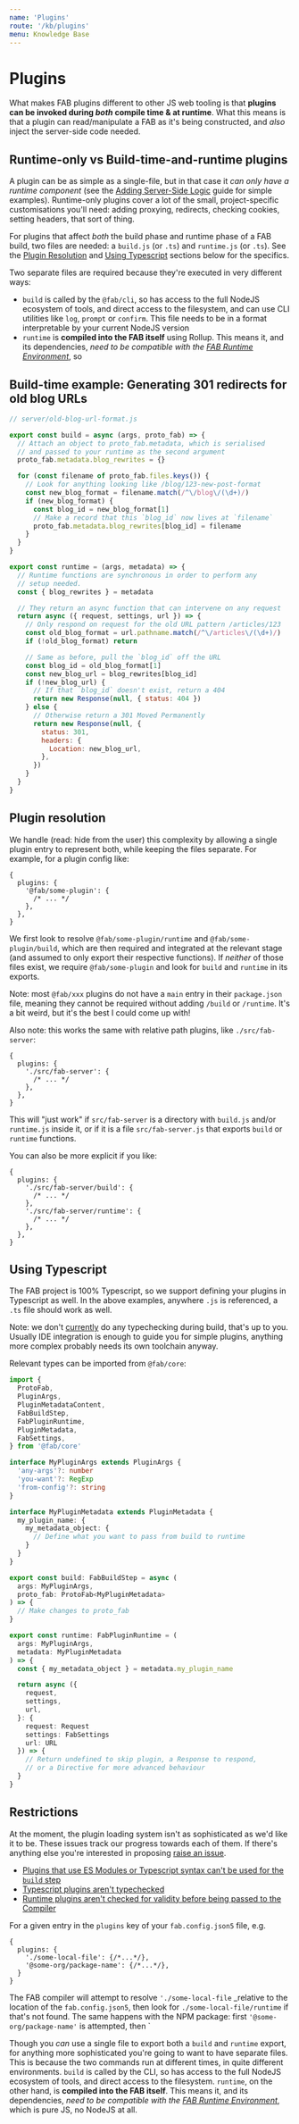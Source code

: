 ```yaml
---
name: 'Plugins'
route: '/kb/plugins'
menu: Knowledge Base
---
```


# Plugins

What makes FAB plugins different to other JS web tooling is that **plugins can be invoked during _both_ compile time & at runtime**. What this means is that a plugin can read/manipulate a FAB as it's being constructed, and _also_ inject the server-side code needed.

## Runtime-only vs Build-time-and-runtime plugins

A plugin can be as simple as a single-file, but in that case it _can only have a runtime component_ (see the [Adding Server-Side Logic](/guides/adding-server-side-logic) guide for simple examples). Runtime-only plugins cover a lot of the small, project-specific customisations you'll need: adding proxying, redirects, checking cookies, setting headers, that sort of thing.

For plugins that affect _both_ the build phase and runtime phase of a FAB build, two files are needed: a `build.js` (or `.ts`) and `runtime.js` (or `.ts`). See the [Plugin Resolution](#plugin-resolution) and [Using Typescript](#using-typescript) sections below for the specifics.

Two separate files are required because they're executed in very different ways:

* `build` is called by the `@fab/cli`, so has access to the full NodeJS ecosystem of tools, and direct access to the filesystem, and can use CLI utilities like `log`, `prompt` or `confirm`. This file needs to be in a format interpretable by your current NodeJS version
* `runtime` is **compiled into the FAB itself** using Rollup. This means it, and its dependencies, _need to be compatible with the [FAB Runtime Environment](/kb/fab-runtime-environment)_, so 


## Build-time example: Generating 301 redirects for old blog URLs



```js
// server/old-blog-url-format.js

export const build = async (args, proto_fab) => {
  // Attach an object to proto_fab.metadata, which is serialised
  // and passed to your runtime as the second argument
  proto_fab.metadata.blog_rewrites = {}

  for (const filename of proto_fab.files.keys()) {
    // Look for anything looking like /blog/123-new-post-format
    const new_blog_format = filename.match(/^\/blog\/(\d+)/)
    if (new_blog_format) {
      const blog_id = new_blog_format[1]
      // Make a record that this `blog_id` now lives at `filename`
      proto_fab.metadata.blog_rewrites[blog_id] = filename
    }
  }
}

export const runtime = (args, metadata) => {
  // Runtime functions are synchronous in order to perform any
  // setup needed.
  const { blog_rewrites } = metadata

  // They return an async function that can intervene on any request
  return async ({ request, settings, url }) => {
    // Only respond on request for the old URL pattern /articles/123
    const old_blog_format = url.pathname.match(/^\/articles\/(\d+)/)
    if (!old_blog_format) return

    // Same as before, pull the `blog_id` off the URL
    const blog_id = old_blog_format[1]
    const new_blog_url = blog_rewrites[blog_id]
    if (!new_blog_url) {
      // If that `blog_id` doesn't exist, return a 404
      return new Response(null, { status: 404 })
    } else {
      // Otherwise return a 301 Moved Permanently
      return new Response(null, {
        status: 301,
        headers: {
          Location: new_blog_url,
        },
      })
    }
  }
}
```

## Plugin resolution

We handle (read: hide from the user) this complexity by allowing a single plugin entry to represent both, while keeping the files separate. For example, for a plugin config like:

```json5
{
  plugins: {
    '@fab/some-plugin': {
      /* ... */
    },
  },
}
```

We first look to resolve `@fab/some-plugin/runtime` and `@fab/some-plugin/build`, which are then required and integrated at the relevant stage (and assumed to only export their respective functions). If _neither_ of those files exist, we require `@fab/some-plugin` and look for `build` and `runtime` in its exports.

Note: most `@fab/xxx` plugins do not have a `main` entry in their `package.json` file, meaning they cannot be required without adding `/build` or `/runtime`. It's a bit weird, but it's the best I could come up with!

Also note: this works the same with relative path plugins, like `./src/fab-server`:

```json5
{
  plugins: {
    './src/fab-server': {
      /* ... */
    },
  },
}
```

This will "just work" if `src/fab-server` is a directory with `build.js` and/or `runtime.js` inside it, or if it is a file `src/fab-server.js` that exports `build` or `runtime` functions.

You can also be more explicit if you like:

```json5
{
  plugins: {
    './src/fab-server/build': {
      /* ... */
    },
    './src/fab-server/runtime': {
      /* ... */
    },
  },
}
```

## Using Typescript

The FAB project is 100% Typescript, so we support defining your plugins in Typescript as well. In the above examples, anywhere `.js` is referenced, a `.ts` file should work as well.

Note: we don't [currently](https://github.com/fab-spec/fab/issues/65) do any typechecking during build, that's up to you. Usually IDE integration is enough to guide you for simple plugins, anything more complex probably needs its own toolchain anyway.

Relevant types can be imported from `@fab/core`:

```ts
import {
  ProtoFab,
  PluginArgs,
  PluginMetadataContent,
  FabBuildStep,
  FabPluginRuntime,
  PluginMetadata,
  FabSettings,
} from '@fab/core'

interface MyPluginArgs extends PluginArgs {
  'any-args'?: number
  'you-want'?: RegExp
  'from-config'?: string
}

interface MyPluginMetadata extends PluginMetadata {
  my_plugin_name: {
    my_metadata_object: {
      // Define what you want to pass from build to runtime
    }
  }
}

export const build: FabBuildStep = async (
  args: MyPluginArgs,
  proto_fab: ProtoFab<MyPluginMetadata>
) => {
  // Make changes to proto_fab
}

export const runtime: FabPluginRuntime = (
  args: MyPluginArgs,
  metadata: MyPluginMetadata
) => {
  const { my_metadata_object } = metadata.my_plugin_name

  return async ({
    request,
    settings,
    url,
  }: {
    request: Request
    settings: FabSettings
    url: URL
  }) => {
    // Return undefined to skip plugin, a Response to respond,
    // or a Directive for more advanced behaviour
  }
}
```

## Restrictions

At the moment, the plugin loading system isn't as sophisticated as we'd like it to be. These issues track our progress towards each of them. If there's anything else you're interested in proposing [raise an issue](https://github.com/fab-spec/fab/issues/new).

- [Plugins that use ES Modules or Typescript syntax can't be used for the `build` step](https://github.com/fab-spec/fab/issues/66)
- [Typescript plugins aren't typechecked](https://github.com/fab-spec/fab/issues/65)
- [Runtime plugins aren't checked for validity before being passed to the Compiler](https://github.com/fab-spec/fab/issues/67)


For a given entry in the `plugins` key of your `fab.config.json5` file, e.g.

```json5
{
  plugins: {
    './some-local-file': {/*...*/},
    '@some-org/package-name': {/*...*/},
  }
}
```

The FAB compiler will attempt to resolve `'./some-local-file` _relative to the location of the `fab.config.json5`, then look for `./some-local-file/runtime` if that's not found. The same happens with the NPM package: first `'@some-org/package-name'` is attempted, then `

Though you _can_ use a single file to export both a `build` and `runtime` export, for anything more sophisticated you're going to want to have separate files. This is because the two commands run at different times, in quite different environments. `build` is called by the CLI, so has access to the full NodeJS ecosystem of tools, and direct access to the filesystem. `runtime`, on the other hand, is **compiled into the FAB itself**. This means it, and its dependencies, _need to be compatible with the [FAB Runtime Environment](/kb/fab-runtime-environment)_, which is pure JS, no NodeJS at all.
